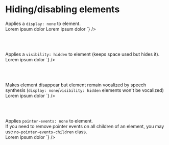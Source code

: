 
<Meta title="CSS / Front-End helpers / Hiding - Disabling elements" />

# Hiding/disabling elements


<div class="flex flex-spacebetween mb2 onmobile-flex-column">
  <div class="w49 flex-self-vcenter">
    Applies a <code>display: none</code> to element.
  </div>
  <div class="w49">
<Source
  language='html'
  dark
  format
  code={`
<span hidden>Lorem ipsum dolor</span>
<span className="hidden">Lorem ipsum dolor</span>
`}
/>
  </div>
</div>

<br /><br />

<div class="flex flex-spacebetween mb2 onmobile-flex-column">
  <div class="w49 flex-self-vcenter">
    Applies a <code>visibility: hidden</code> to element (keeps space used but hides it).
  </div>
  <div class="w49">
<Source
  language='html'
  dark
  format
  code={`
<span className="nonvisible">Lorem ipsum dolor</span>
`}
/>
  </div>
</div>

<br /><br />

<div class="flex flex-spacebetween mb2 onmobile-flex-column">
  <div class="w49 flex-self-vcenter">
    Makes element disappear but element remain vocalized by speech synthesis (<code>display: none</code>/<code>visibility: hidden</code> elements won't be vocalized)
  </div>
  <div class="w49">
<Source
  language='html'
  dark
  format
  code={`
<span className="sr-only">Lorem ipsum dolor</span>
`}
/>
  </div>
</div>

<br /><br />

<div class="flex flex-spacebetween mb2 onmobile-flex-column">
  <div class="w49 flex-self-vcenter">
    Applies <code>pointer-events: none</code> to element.<br />
    If you need to remove pointer events on all children of an element, you may use <code>no-pointer-events-children</code> class.
  </div>
  <div class="w49">
<Source
  language='html'
  dark
  format
  code={`
<a className="no-pointer-events">Lorem ipsum dolor</a>
`}
/>
  </div>
</div>
